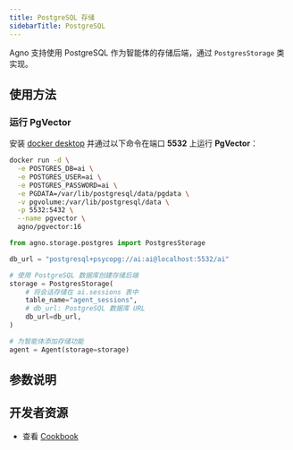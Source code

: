 ```yaml
---
title: PostgreSQL 存储
sidebarTitle: PostgreSQL
---
```

Agno 支持使用 PostgreSQL 作为智能体的存储后端，通过 `PostgresStorage` 类实现。

## 使用方法

### 运行 PgVector

安装 [docker desktop](https://docs.docker.com/desktop/install/mac-install/) 并通过以下命令在端口 **5532** 上运行 **PgVector**：

```bash
docker run -d \
  -e POSTGRES_DB=ai \
  -e POSTGRES_USER=ai \
  -e POSTGRES_PASSWORD=ai \
  -e PGDATA=/var/lib/postgresql/data/pgdata \
  -v pgvolume:/var/lib/postgresql/data \
  -p 5532:5432 \
  --name pgvector \
  agno/pgvector:16
```

```python postgres_storage_for_agent.py
from agno.storage.postgres import PostgresStorage

db_url = "postgresql+psycopg://ai:ai@localhost:5532/ai"

# 使用 PostgreSQL 数据库创建存储后端
storage = PostgresStorage(
    # 将会话存储在 ai.sessions 表中
    table_name="agent_sessions",
    # db_url: PostgreSQL 数据库 URL
    db_url=db_url,
)

# 为智能体添加存储功能
agent = Agent(storage=storage)
```

## 参数说明

<Snippet file="storage-postgres-params.mdx" />

## 开发者资源

- 查看 [Cookbook](https://github.com/agno-agi/agno/blob/main/cookbook/storage/postgres_storage/postgres_storage_for_agent.py)